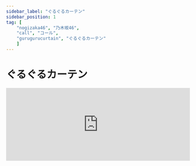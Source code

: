 ```yaml
---
sidebar_label: "ぐるぐるカーテン"
sidebar_position: 1
tag: [
    "nogizaka46", "乃木坂46",
    "call", "コール",
    "gurugurucurtain", "ぐるぐるカーテン"
    ]
---
```


# ぐるぐるカーテン

<iframe width="100%" height="200" src="https://open.spotify.com/embed/track/3oay79erf6O3Lk0Cy5aulc" frameBorder="0" allow="encrypted-media" loading="lazy" />

---

カーテンの中

太陽と

彼女と私

ぐるぐる包まれた

プライバシー

何を話してるのか?

教えないよ

---

何となく

落ち着くの

教室の特等席

仲のいい友達と

2人きりの世界よ

---
<Call>オー、ハイ！×4</Call>「あのね」「私ね」ぴったり身体寄せ  

ひとつになったら

何だって

わかり合える

(彼女と私)

---

カーテンの中

そよ風と

花の香りと

ぬくもりを包む

シークレット

誰に恋したのか

そうよ

女の子なら

いつだって

死角になる場所くらい

こんな時のために

確保してる

男子禁制

---

たいていは

ふざけてる

私たちの毎日だけど

思いっきり

泣きたくて

ここに来ることもある

---

<Call>オー、ハイ！×4</Call>「平気」「大丈夫」心に近づいて

涙を拭ったり

抱きしめて

聞いてあげる

(誰かと誰か)

---

カーテンの中

太陽と

彼女と私

ぐるぐる巻かれた

プライバシー

内緒話するの

きっと

男の子たち

さりげなく

耳をそばだてて

どきどきしながら

聞いてるでしょう

ガールズトーク

---
<Call>ハイ！...ハイ！... ハイ！...フー！</Call>

<Call>ハイ！ハイ！ハイ！ハイ！フー！</Call>

---

開いた窓

吹き込んだ風が

胸の奥のカーテン

恋の妄想

膨らませてる

---

カーテンの中

そよ風と

花の香りと

ぬくもりを包む

シークレット

誰に恋したのか

そうよ

女の子なら

いつだって

死角になる場所くらい

こんな時のために

確保してる

男子禁制
